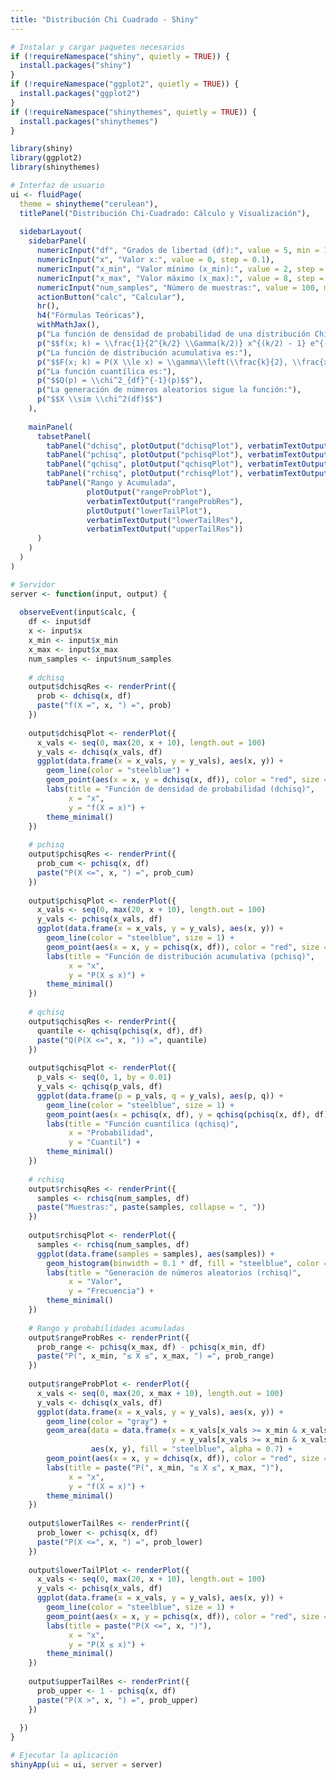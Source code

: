 ```yaml
---
title: "Distribución Chi Cuadrado - Shiny"
---
```


```r
# Instalar y cargar paquetes necesarios
if (!requireNamespace("shiny", quietly = TRUE)) {
  install.packages("shiny")
}
if (!requireNamespace("ggplot2", quietly = TRUE)) {
  install.packages("ggplot2")
}
if (!requireNamespace("shinythemes", quietly = TRUE)) {
  install.packages("shinythemes")
}

library(shiny)
library(ggplot2)
library(shinythemes)

# Interfaz de usuario
ui <- fluidPage(
  theme = shinytheme("cerulean"),
  titlePanel("Distribución Chi-Cuadrado: Cálculo y Visualización"),
  
  sidebarLayout(
    sidebarPanel(
      numericInput("df", "Grados de libertad (df):", value = 5, min = 1, step = 1),
      numericInput("x", "Valor x:", value = 0, step = 0.1),
      numericInput("x_min", "Valor mínimo (x_min):", value = 2, step = 0.1),
      numericInput("x_max", "Valor máximo (x_max):", value = 8, step = 0.1),
      numericInput("num_samples", "Número de muestras:", value = 100, min = 1, step = 1),
      actionButton("calc", "Calcular"),
      hr(),
      h4("Fórmulas Teóricas"),
      withMathJax(),
      p("La función de densidad de probabilidad de una distribución Chi-Cuadrado es:"),
      p("$$f(x; k) = \\frac{1}{2^{k/2} \\Gamma(k/2)} x^{(k/2) - 1} e^{-x/2}$$"),
      p("La función de distribución acumulativa es:"),
      p("$$F(x; k) = P(X \\le x) = \\gamma\\left(\\frac{k}{2}, \\frac{x}{2}\\right) / \\Gamma\\left(\\frac{k}{2}\\right)$$"),
      p("La función cuantílica es:"),
      p("$$Q(p) = \\chi^2_{df}^{-1}(p)$$"),
      p("La generación de números aleatorios sigue la función:"),
      p("$$X \\sim \\chi^2(df)$$")
    ),
    
    mainPanel(
      tabsetPanel(
        tabPanel("dchisq", plotOutput("dchisqPlot"), verbatimTextOutput("dchisqRes")),
        tabPanel("pchisq", plotOutput("pchisqPlot"), verbatimTextOutput("pchisqRes")),
        tabPanel("qchisq", plotOutput("qchisqPlot"), verbatimTextOutput("qchisqRes")),
        tabPanel("rchisq", plotOutput("rchisqPlot"), verbatimTextOutput("rchisqRes")),
        tabPanel("Rango y Acumulada", 
                 plotOutput("rangeProbPlot"), 
                 verbatimTextOutput("rangeProbRes"),
                 plotOutput("lowerTailPlot"), 
                 verbatimTextOutput("lowerTailRes"),
                 verbatimTextOutput("upperTailRes"))
      )
    )
  )
)

# Servidor
server <- function(input, output) {
  
  observeEvent(input$calc, {
    df <- input$df
    x <- input$x
    x_min <- input$x_min
    x_max <- input$x_max
    num_samples <- input$num_samples
    
    # dchisq
    output$dchisqRes <- renderPrint({
      prob <- dchisq(x, df)
      paste("f(X =", x, ") =", prob)
    })
    
    output$dchisqPlot <- renderPlot({
      x_vals <- seq(0, max(20, x + 10), length.out = 100)
      y_vals <- dchisq(x_vals, df)
      ggplot(data.frame(x = x_vals, y = y_vals), aes(x, y)) +
        geom_line(color = "steelblue") +
        geom_point(aes(x = x, y = dchisq(x, df)), color = "red", size = 3) +
        labs(title = "Función de densidad de probabilidad (dchisq)",
             x = "x",
             y = "f(X = x)") +
        theme_minimal()
    })
    
    # pchisq
    output$pchisqRes <- renderPrint({
      prob_cum <- pchisq(x, df)
      paste("P(X <=", x, ") =", prob_cum)
    })
    
    output$pchisqPlot <- renderPlot({
      x_vals <- seq(0, max(20, x + 10), length.out = 100)
      y_vals <- pchisq(x_vals, df)
      ggplot(data.frame(x = x_vals, y = y_vals), aes(x, y)) +
        geom_line(color = "steelblue", size = 1) +
        geom_point(aes(x = x, y = pchisq(x, df)), color = "red", size = 3) +
        labs(title = "Función de distribución acumulativa (pchisq)",
             x = "x",
             y = "P(X ≤ x)") +
        theme_minimal()
    })
    
    # qchisq
    output$qchisqRes <- renderPrint({
      quantile <- qchisq(pchisq(x, df), df)
      paste("Q(P(X <=", x, ")) =", quantile)
    })
    
    output$qchisqPlot <- renderPlot({
      p_vals <- seq(0, 1, by = 0.01)
      y_vals <- qchisq(p_vals, df)
      ggplot(data.frame(p = p_vals, q = y_vals), aes(p, q)) +
        geom_line(color = "steelblue", size = 1) +
        geom_point(aes(x = pchisq(x, df), y = qchisq(pchisq(x, df), df)), color = "red", size = 3) +
        labs(title = "Función cuantílica (qchisq)",
             x = "Probabilidad",
             y = "Cuantil") +
        theme_minimal()
    })
    
    # rchisq
    output$rchisqRes <- renderPrint({
      samples <- rchisq(num_samples, df)
      paste("Muestras:", paste(samples, collapse = ", "))
    })
    
    output$rchisqPlot <- renderPlot({
      samples <- rchisq(num_samples, df)
      ggplot(data.frame(samples = samples), aes(samples)) +
        geom_histogram(binwidth = 0.1 * df, fill = "steelblue", color = "black") +
        labs(title = "Generación de números aleatorios (rchisq)",
             x = "Valor",
             y = "Frecuencia") +
        theme_minimal()
    })
    
    # Rango y probabilidades acumuladas
    output$rangeProbRes <- renderPrint({
      prob_range <- pchisq(x_max, df) - pchisq(x_min, df)
      paste("P(", x_min, "≤ X ≤", x_max, ") =", prob_range)
    })
    
    output$rangeProbPlot <- renderPlot({
      x_vals <- seq(0, max(20, x_max + 10), length.out = 100)
      y_vals <- dchisq(x_vals, df)
      ggplot(data.frame(x = x_vals, y = y_vals), aes(x, y)) +
        geom_line(color = "gray") +
        geom_area(data = data.frame(x = x_vals[x_vals >= x_min & x_vals <= x_max], 
                                    y = y_vals[x_vals >= x_min & x_vals <= x_max]), 
                  aes(x, y), fill = "steelblue", alpha = 0.7) +
        geom_point(aes(x = x, y = dchisq(x, df)), color = "red", size = 3) +
        labs(title = paste("P(", x_min, "≤ X ≤", x_max, ")"),
             x = "x",
             y = "f(X = x)") +
        theme_minimal()
    })
    
    output$lowerTailRes <- renderPrint({
      prob_lower <- pchisq(x, df)
      paste("P(X <=", x, ") =", prob_lower)
    })
    
    output$lowerTailPlot <- renderPlot({
      x_vals <- seq(0, max(20, x + 10), length.out = 100)
      y_vals <- pchisq(x_vals, df)
      ggplot(data.frame(x = x_vals, y = y_vals), aes(x, y)) +
        geom_line(color = "steelblue", size = 1) +
        geom_point(aes(x = x, y = pchisq(x, df)), color = "red", size = 3) +
        labs(title = paste("P(X <=", x, ")"),
             x = "x",
             y = "P(X ≤ x)") +
        theme_minimal()
    })
    
    output$upperTailRes <- renderPrint({
      prob_upper <- 1 - pchisq(x, df)
      paste("P(X >", x, ") =", prob_upper)
    })
    
  })
}

# Ejecutar la aplicación
shinyApp(ui = ui, server = server)


```

